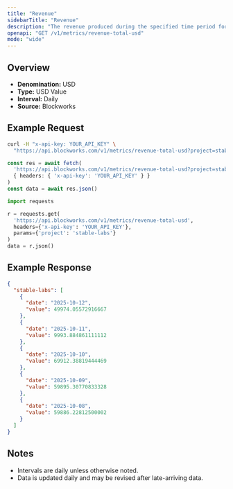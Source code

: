 ```yaml
---
title: "Revenue"
sidebarTitle: "Revenue"
description: "The revenue produced during the specified time period for given project."
openapi: "GET /v1/metrics/revenue-total-usd"
mode: "wide"
---
```


## Overview

- **Denomination:** USD
- **Type:** USD Value
- **Interval:** Daily
- **Source:** Blockworks

## Example Request

<CodeGroup>

```bash cURL
curl -H "x-api-key: YOUR_API_KEY" \
  "https://api.blockworks.com/v1/metrics/revenue-total-usd?project=stable-labs"
```

```typescript TypeScript
const res = await fetch(
  'https://api.blockworks.com/v1/metrics/revenue-total-usd?project=stable-labs',
  { headers: { 'x-api-key': 'YOUR_API_KEY' } }
)
const data = await res.json()
```

```python Python
import requests

r = requests.get(
  'https://api.blockworks.com/v1/metrics/revenue-total-usd',
  headers={'x-api-key': 'YOUR_API_KEY'},
  params={'project': 'stable-labs'}
)
data = r.json()
```

</CodeGroup>

## Example Response

```json
{
  "stable-labs": [
    {
      "date": "2025-10-12",
      "value": 49974.05572916667
    },
    {
      "date": "2025-10-11",
      "value": 9993.884861111112
    },
    {
      "date": "2025-10-10",
      "value": 69912.38819444469
    },
    {
      "date": "2025-10-09",
      "value": 59895.30770833328
    },
    {
      "date": "2025-10-08",
      "value": 59886.22812500002
    }
  ]
}
```

## Notes
- Intervals are daily unless otherwise noted.
- Data is updated daily and may be revised after late-arriving data.